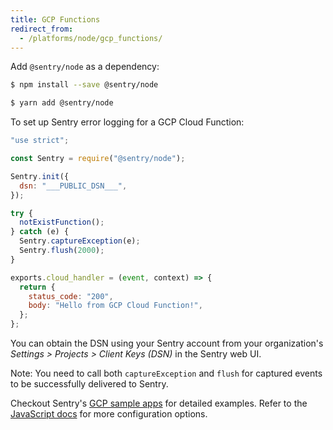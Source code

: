 ```yaml
---
title: GCP Functions
redirect_from:
  - /platforms/node/gcp_functions/
---
```


Add `@sentry/node` as a dependency:

```bash {tabTitle:npm}
$ npm install --save @sentry/node
```

```bash {tabTitle:Yarn}
$ yarn add @sentry/node
```

To set up Sentry error logging for a GCP Cloud Function:

```javascript
"use strict";

const Sentry = require("@sentry/node");

Sentry.init({
  dsn: "___PUBLIC_DSN___",
});

try {
  notExistFunction();
} catch (e) {
  Sentry.captureException(e);
  Sentry.flush(2000);
}

exports.cloud_handler = (event, context) => {
  return {
    status_code: "200",
    body: "Hello from GCP Cloud Function!",
  };
};
```

You can obtain the DSN using your Sentry account from your organization's _Settings > Projects > Client Keys (DSN)_ in the Sentry web UI.

Note: You need to call both `captureException` and `flush` for captured events to be successfully delivered to Sentry.

Checkout Sentry's [GCP sample apps](https://github.com/getsentry/examples/tree/master/gcp-cloud-functions/node) for detailed examples. Refer to the [JavaScript docs](/platforms/javascript/) for more configuration options.

